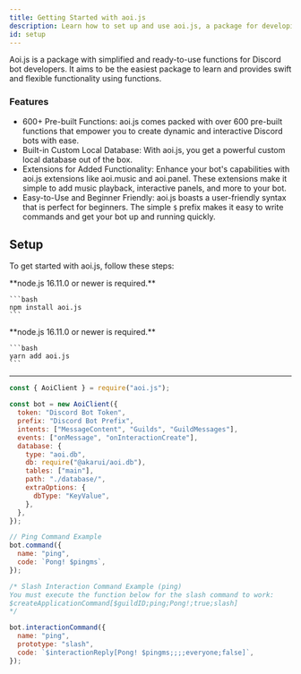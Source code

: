 ```yaml
---
title: Getting Started with aoi.js
description: Learn how to set up and use aoi.js, a package for developing Discord bots with simplified and ready-to-use functions.
id: setup
---
```


Aoi.js is a package with simplified and ready-to-use functions for Discord bot developers. It aims to be the easiest package to learn and provides swift and flexible functionality using functions.

### Features

- 600+ Pre-built Functions: aoi.js comes packed with over 600 pre-built functions that empower you to create dynamic and interactive Discord bots with ease.
- Built-in Custom Local Database: With aoi.js, you get a powerful custom local database out of the box.
- Extensions for Added Functionality: Enhance your bot's capabilities with aoi.js extensions like aoi.music and aoi.panel. These extensions make it simple to add music playback, interactive panels, and more to your bot.
- Easy-to-Use and Beginner Friendly: aoi.js boasts a user-friendly syntax that is perfect for beginners. The simple `$` prefix makes it easy to write commands and get your bot up and running quickly.

## Setup

To get started with aoi.js, follow these steps:


<Tabs>
  <TabItem label="npm">
    **node.js 16.11.0 or newer is required.**

    ```bash
    npm install aoi.js
    ```

  </TabItem >
  <TabItem label="yarn">
    **node.js 16.11.0 or newer is required.**

    ```bash
    yarn add aoi.js
    ```

  </TabItem>
</Tabs>

---

```javascript title="index.js"
const { AoiClient } = require("aoi.js");

const bot = new AoiClient({
  token: "Discord Bot Token",
  prefix: "Discord Bot Prefix",
  intents: ["MessageContent", "Guilds", "GuildMessages"],
  events: ["onMessage", "onInteractionCreate"],
  database: {
    type: "aoi.db",
    db: require("@akarui/aoi.db"),
    tables: ["main"],
    path: "./database/",
    extraOptions: {
      dbType: "KeyValue",
    },
  },
});

// Ping Command Example
bot.command({
  name: "ping",
  code: `Pong! $pingms`,
});

/* Slash Interaction Command Example (ping)
You must execute the function below for the slash command to work:
$createApplicationCommand[$guildID;ping;Pong!;true;slash]
*/

bot.interactionCommand({
  name: "ping",
  prototype: "slash",
  code: `$interactionReply[Pong! $pingms;;;;everyone;false]`,
});
```
